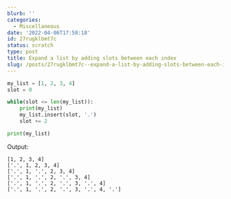 ```yaml
---
blurb: ''
categories:
  - Miscellaneous
date: '2022-04-06T17:58:18'
id: 27rugklbmt7c
status: scratch
type: post
title: Expand a list by adding slots between each index
slug: /posts/27rugklbmt7c--expand-a-list-by-adding-slots-between-each-index
---
```



```python
my_list = [1, 2, 3, 4]
slot = 0

while(slot <= len(my_list)):
	print(my_list)
	my_list.insert(slot, '.')
	slot += 2

print(my_list)
```

Output:

```
[1, 2, 3, 4]
['.', 1, 2, 3, 4]
['.', 1, '.', 2, 3, 4]
['.', 1, '.', 2, '.', 3, 4]
['.', 1, '.', 2, '.', 3, '.', 4]
['.', 1, '.', 2, '.', 3, '.', 4, '.']
```



